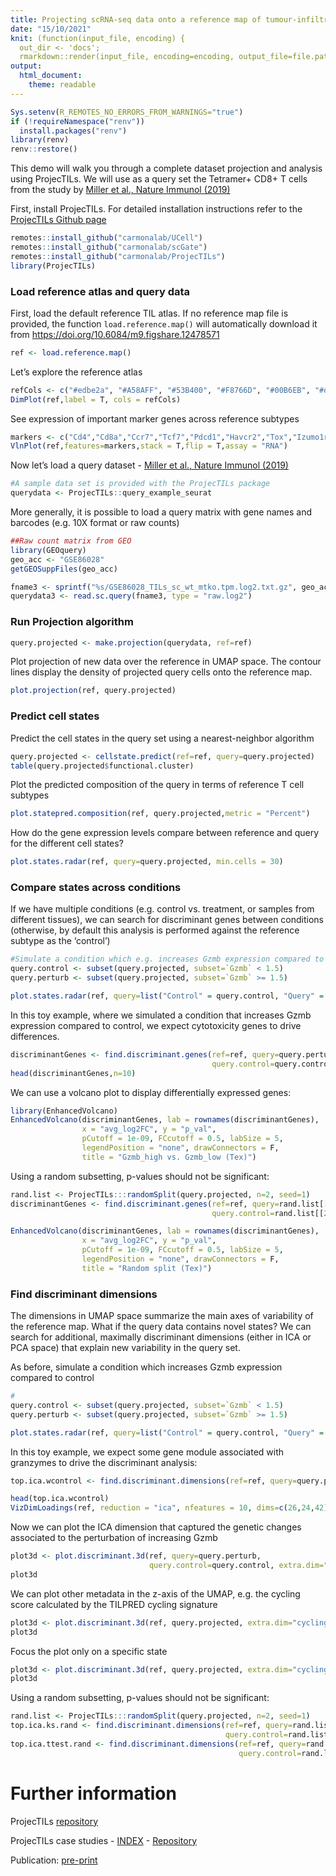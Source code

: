 ```yaml
---
title: Projecting scRNA-seq data onto a reference map of tumour-infiltrating lymphocytes (TILs)
date: "15/10/2021"
knit: (function(input_file, encoding) {
  out_dir <- 'docs';
  rmarkdown::render(input_file, encoding=encoding, output_file=file.path(dirname(input_file), out_dir, 'tutorial.html'))})
output:
  html_document:
    theme: readable
---
```


```r
Sys.setenv(R_REMOTES_NO_ERRORS_FROM_WARNINGS="true")
if (!requireNamespace("renv")) 
  install.packages("renv")
library(renv)
renv::restore()
```

This demo will walk you through a complete dataset projection and analysis using ProjecTILs. We will use as a query set the Tetramer+ CD8+ T cells from the study by [Miller et al., Nature Immunol (2019)](https://pubmed.ncbi.nlm.nih.gov/30778252/)

First, install ProjecTILs. For detailed installation instructions refer to the [ProjecTILs Github page](https://github.com/carmonalab/ProjecTILs)
```r
remotes::install_github("carmonalab/UCell")
remotes::install_github("carmonalab/scGate")
remotes::install_github("carmonalab/ProjecTILs")
library(ProjecTILs)
```

### Load reference atlas and query data

First, load the default reference TIL atlas.
If no reference map file is provided, the function `load.reference.map()` will automatically download it from  [https://doi.org/10.6084/m9.figshare.12478571](https://doi.org/10.6084/m9.figshare.12478571)
```r
ref <- load.reference.map()
```

Let's explore the reference atlas
```r
refCols <- c("#edbe2a", "#A58AFF", "#53B400", "#F8766D", "#00B6EB", "#d1cfcc", "#FF0000", "#87f6a5", "#e812dd")
DimPlot(ref,label = T, cols = refCols)
```

See expression of important marker genes across reference subtypes
```r
markers <- c("Cd4","Cd8a","Ccr7","Tcf7","Pdcd1","Havcr2","Tox","Izumo1r","Cxcr6","Xcl1","Gzmb","Gzmk","Ifng","Foxp3")
VlnPlot(ref,features=markers,stack = T,flip = T,assay = "RNA")
```

Now let's load a query dataset - [Miller et al., Nature Immunol (2019)](https://pubmed.ncbi.nlm.nih.gov/30778252/)
```r
#A sample data set is provided with the ProjecTILs package
querydata <- ProjecTILs::query_example_seurat
```

More generally, it is possible to load a query matrix with gene names and barcodes (e.g. 10X format or raw counts)
```r
##Raw count matrix from GEO
library(GEOquery)
geo_acc <- "GSE86028"
getGEOSuppFiles(geo_acc)

fname3 <- sprintf("%s/GSE86028_TILs_sc_wt_mtko.tpm.log2.txt.gz", geo_acc)
querydata3 <- read.sc.query(fname3, type = "raw.log2")
```

### Run Projection algorithm
```r
query.projected <- make.projection(querydata, ref=ref)
```

Plot projection of new data over the reference in UMAP space. The contour lines display the density of projected query cells onto the reference map.
```r
plot.projection(ref, query.projected)
```

### Predict cell states

Predict the cell states in the query set using a nearest-neighbor algorithm
```r
query.projected <- cellstate.predict(ref=ref, query=query.projected)
table(query.projected$functional.cluster)
```

Plot the predicted composition of the query in terms of reference T cell subtypes
```r
plot.statepred.composition(ref, query.projected,metric = "Percent")
```

How do the gene expression levels compare between reference and query for the different cell states?
```r
plot.states.radar(ref, query=query.projected, min.cells = 30)
```

### Compare states across conditions

If we have multiple conditions (e.g. control vs. treatment, or samples from different tissues), we can search for discriminant genes between conditions (otherwise, by default this analysis is performed against the reference subtype as the 'control')
```r
#Simulate a condition which e.g. increases Gzmb expression compared to control
query.control <- subset(query.projected, subset=`Gzmb` < 1.5)
query.perturb <- subset(query.projected, subset=`Gzmb` >= 1.5)

plot.states.radar(ref, query=list("Control" = query.control, "Query" = query.perturb))
```

In this toy example, where we simulated a condition that increases Gzmb expression compared to control, we expect cytotoxicity genes to drive differences.
```r
discriminantGenes <- find.discriminant.genes(ref=ref, query=query.perturb,
                                             query.control=query.control, state="CD8_Tex")
head(discriminantGenes,n=10)
```

We can use a volcano plot to display differentially expressed genes:
```r
library(EnhancedVolcano)
EnhancedVolcano(discriminantGenes, lab = rownames(discriminantGenes),
                x = "avg_log2FC", y = "p_val",
                pCutoff = 1e-09, FCcutoff = 0.5, labSize = 5, 
                legendPosition = "none", drawConnectors = F, 
                title = "Gzmb_high vs. Gzmb_low (Tex)")
```

Using a random subsetting, p-values should not be significant:
```r
rand.list <- ProjecTILs:::randomSplit(query.projected, n=2, seed=1)
discriminantGenes <- find.discriminant.genes(ref=ref, query=rand.list[[1]], 
                                             query.control=rand.list[[2]], state="CD8_Tex")

EnhancedVolcano(discriminantGenes, lab = rownames(discriminantGenes),
                x = "avg_log2FC", y = "p_val",
                pCutoff = 1e-09, FCcutoff = 0.5, labSize = 5,
                legendPosition = "none", drawConnectors = F,
                title = "Random split (Tex)")
```


### Find discriminant dimensions

The dimensions in UMAP space summarize the main axes of variability of the reference map. What if the query data contains novel states? We can search for additional, maximally discriminant dimensions (either in ICA or PCA space) that explain new variability in the query set.

As before, simulate a condition which increases Gzmb expression compared to control
```r
#
query.control <- subset(query.projected, subset=`Gzmb` < 1.5)
query.perturb <- subset(query.projected, subset=`Gzmb` >= 1.5)

plot.states.radar(ref, query=list("Control" = query.control, "Query" = query.perturb))
```

In this toy example, we expect some gene module associated with granzymes to drive the discriminant analysis:
```r
top.ica.wcontrol <- find.discriminant.dimensions(ref=ref, query=query.perturb, query.control=query.control)
```

```r
head(top.ica.wcontrol)
VizDimLoadings(ref, reduction = "ica", nfeatures = 10, dims=c(26,24,42), ncol=3)
```

Now we can plot the ICA dimension that captured the genetic changes associated to the perturbation of increasing Gzmb
```r
plot3d <- plot.discriminant.3d(ref, query=query.perturb, 
                               query.control=query.control, extra.dim="ICA_26")
plot3d
```

We can plot other metadata in the z-axis of the UMAP, e.g. the cycling score calculated by the TILPRED cycling signature 
```r
plot3d <- plot.discriminant.3d(ref, query.projected, extra.dim="cycling.score")
plot3d
```

Focus the plot only on a specific state
```r
plot3d <- plot.discriminant.3d(ref, query.projected, extra.dim="cycling.score", query.state="CD8_Tex")
plot3d
```

Using a random subsetting, p-values should not be significant:
```r
rand.list <- ProjecTILs:::randomSplit(query.projected, n=2, seed=1)
top.ica.ks.rand <- find.discriminant.dimensions(ref=ref, query=rand.list[[1]], 
                                                query.control=rand.list[[2]], reduction="ica")
top.ica.ttest.rand <- find.discriminant.dimensions(ref=ref, query=rand.list[[1]], 
                                                   query.control=rand.list[[2]], reduction="ica", test = "t-test")
```

# Further information

ProjecTILs [repository](https://github.com/carmonalab/ProjecTILs)

ProjecTILs case studies - [INDEX](https://carmonalab.github.io/ProjecTILs_CaseStudies/) - [Repository](https://github.com/carmonalab/ProjecTILs_CaseStudies)

Publication: [pre-print](https://doi.org/10.1101/2020.06.23.166546)




